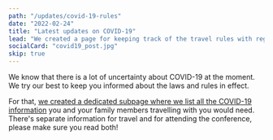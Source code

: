 ```yaml
---
path: "/updates/covid-19-rules"
date: "2022-02-24"
title: "Latest updates on COVID-19"
lead: "We created a page for keeping track of the travel rules with regards to COVID-19"
socialCard: "covid19_post.jpg"
skip: true
---
```


We know that there is a lot of uncertainty about COVID-19 at the moment. We try our best to keep you informed about the laws and rules in effect.

For that, [we created a dedicated subpage where we list all the COVID-19 information](/covid) you and your family members travelling with you would need.
There's separate information for travel and for attending the conference, please make sure you read both!
